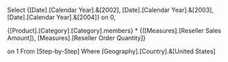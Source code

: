 Select
{[Date].[Calendar Year].&[2002],
[Date].[Calendar Year].&[2003],
[Date].[Calendar Year].&[2004]} on 0,

{[Product].[Category].[Category].members} *
{([Measures].[Reseller Sales Amount]),
[Measures].[Reseller Order Quantity]}



on 1
From [Step-by-Step]
Where [Geography].[Country].&[United States]
